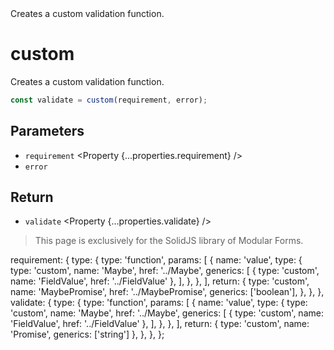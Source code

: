 
<Title>custom</Title>
<Description>Creates a custom validation function.</Description>

# custom

<Solid block>

Creates a custom validation function.

```ts
const validate = custom(requirement, error);
```

## Parameters

- `requirement` <Property {...properties.requirement} />
- `error` <Property type="string" />

## Return

- `validate` <Property {...properties.validate} />

</Solid>

<Qwik block>

<HttpStatusCode code={404} />

> This page is exclusively for the SolidJS library of Modular Forms.

</Qwik>

  requirement: {
    type: {
      type: 'function',
      params: [
        {
          name: 'value',
          type: {
            type: 'custom',
            name: 'Maybe',
            href: '../Maybe',
            generics: [
              { type: 'custom', name: 'FieldValue', href: '../FieldValue' },
            ],
          },
        },
      ],
      return: {
        type: 'custom',
        name: 'MaybePromise',
        href: '../MaybePromise',
        generics: ['boolean'],
      },
    },
  },
  validate: {
    type: {
      type: 'function',
      params: [
        {
          name: 'value',
          type: {
            type: 'custom',
            name: 'Maybe',
            href: '../Maybe',
            generics: [
              { type: 'custom', name: 'FieldValue', href: '../FieldValue' },
            ],
          },
        },
      ],
      return: { type: 'custom', name: 'Promise', generics: ['string'] },
    },
  },
};
